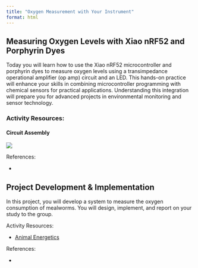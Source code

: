 ```yaml
---
title: "Oxygen Measurement with Your Instrument"
format: html
---
```


## Measuring Oxygen Levels with Xiao nRF52 and Porphyrin Dyes

Today you will learn how to use the Xiao nRF52 microcontroller and porphyrin dyes to measure oxygen levels using a transimpedance operational amplifier (op amp) circuit and an LED. This hands-on practice will enhance your skills in combining microcontroller programming with chemical sensors for practical applications. Understanding this integration will prepare you for advanced projects in environmental monitoring and sensor technology.

### Activity Resources: 

#### Circuit Assembly

![](images/clipboard-2779319048.png)

References:

-   

## Project Development & Implementation

In this project, you will develop a system to measure the oxygen consumption of mealworms. You will design, implement, and report on your study to the group.

Activity Resources:

-   [Animal Energetics](https://drive.google.com/file/d/1U2pH7BtwrHkYU36CzU7gfjyTT6UyDaMR/view?usp=sharing)

References:

-   
